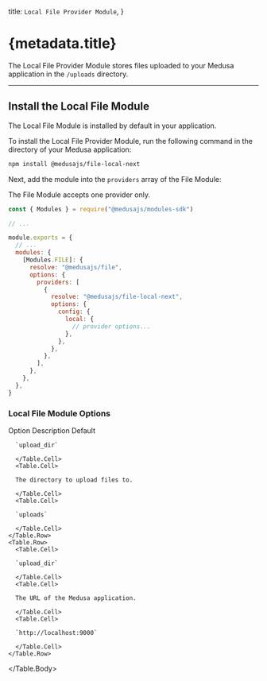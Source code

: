 
  title: `Local File Provider Module`,
}

# {metadata.title}

The Local File Provider Module stores files uploaded to your Medusa application in the `/uploads` directory.

---

## Install the Local File Module

<Note>

The Local File Module is installed by default in your application.

</Note>

To install the Local File Provider Module, run the following command in the directory of your Medusa application:

```bash npm2yarn
npm install @medusajs/file-local-next
```

Next, add the module into the `providers` array of the File Module:

<Note>

The File Module accepts one provider only.

</Note>

```js title="medusa-config.js"
const { Modules } = require("@medusajs/modules-sdk")

// ...

module.exports = {
  // ...
  modules: {
    [Modules.FILE]: {
      resolve: "@medusajs/file",
      options: {
        providers: [
          {
            resolve: "@medusajs/file-local-next",
            options: {
              config: {
                local: {
                  // provider options...
                },
              },
            },
          },
        ],
      },
    },
  },
}
```

### Local File Module Options

<Table>
  <Table.Header>
    <Table.Row>
      <Table.HeaderCell>Option</Table.HeaderCell>
      <Table.HeaderCell>Description</Table.HeaderCell>
      <Table.HeaderCell>Default</Table.HeaderCell>
    </Table.Row>
  </Table.Header>
  <Table.Body>
    <Table.Row>
      <Table.Cell>
      
      `upload_dir`
      
      </Table.Cell>
      <Table.Cell>
      
      The directory to upload files to.
      
      </Table.Cell>
      <Table.Cell>
      
      `uploads`
      
      </Table.Cell>
    </Table.Row>
    <Table.Row>
      <Table.Cell>
      
      `upload_dir`
      
      </Table.Cell>
      <Table.Cell>
      
      The URL of the Medusa application.
      
      </Table.Cell>
      <Table.Cell>
      
      `http://localhost:9000`
      
      </Table.Cell>
    </Table.Row>
  </Table.Body>
</Table>
